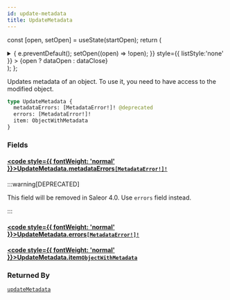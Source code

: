 ```yaml
---
id: update-metadata
title: UpdateMetadata
---
```






const [open, setOpen] = useState(startOpen);
return (
<details {...(open ? { open: true } : {})} className="details" style={{ border:'none', boxShadow:'none', background:'var(--ifm-background-color)' }}>
<summary
onClick={(e) => {
e.preventDefault();
setOpen((open) => !open);
}}
style={{ listStyle:'none' }} >
{open ? dataOpen : dataClose}
</summary>
{open && children}
</details>
);
};

Updates metadata of an object. To use it, you need to have access to the modified object.

```graphql
type UpdateMetadata {
  metadataErrors: [MetadataError!]! @deprecated
  errors: [MetadataError!]!
  item: ObjectWithMetadata
}
```

### Fields

#### [<code style={{ fontWeight: 'normal' }}>UpdateMetadata.<b>metadataErrors</b></code>](#)<Bullet />[`[MetadataError!]!`](../../../api-reference/miscellaneous/objects/metadata-error.mdx) <Badge class="badge badge--deprecated badge--secondary" text="deprecated"/> <Badge class="badge badge--secondary" text="non-null"/> <Badge class="badge badge--secondary" text="object"/> <Badge class="badge badge--secondary" text="miscellaneous"/>

:::warning[DEPRECATED]

This field will be removed in Saleor 4.0. Use `errors` field instead.

:::

#### [<code style={{ fontWeight: 'normal' }}>UpdateMetadata.<b>errors</b></code>](#)<Bullet />[`[MetadataError!]!`](../../../api-reference/miscellaneous/objects/metadata-error.mdx) <Badge class="badge badge--secondary" text="non-null"/> <Badge class="badge badge--secondary" text="object"/> <Badge class="badge badge--secondary" text="miscellaneous"/>

#### [<code style={{ fontWeight: 'normal' }}>UpdateMetadata.<b>item</b></code>](#)<Bullet />[`ObjectWithMetadata`](../../../api-reference/miscellaneous/interfaces/object-with-metadata.mdx) <Badge class="badge badge--secondary" text="interface"/> <Badge class="badge badge--secondary" text="miscellaneous"/>

### Returned By

[`updateMetadata`](../../../api-reference/miscellaneous/mutations/update-metadata.mdx) <Badge class="badge badge--secondary" text="mutation"/>
